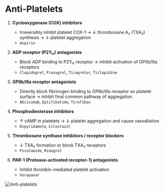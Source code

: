 # Anti-Platelets

1. **Cyclooxygenase (COX) inhibitors**
   - Irreversibly inhibit platelet COX-1 → ↓ thromboxane A₂ (TXA₂) synthesis → ↓ platelet aggregation
   - `Aspirin`

1. **ADP receptor (P2Y₁₂) antagonists**
   - Block ADP binding to P2Y₁₂ receptor → inhibit activation of GPIIb/IIIa receptors
   - `Clopidogrel`, `Prasugrel`, `Ticagrelor`, `Ticlopidine`

1. **GPIIb/IIIa receptor antagonists**
   - Directly block fibrinogen binding to GPIIb/IIIa receptor on platelet surface → inhibit final common pathway of aggregation
   - `Abciximab`, `Eptifibatide`, `Tirofiban`

1. **Phosphodiesterase inhibitors**
   - ↑ cAMP in platelets → ↓ platelet aggregation and cause vasodilation
   - `Dipyridamole`, `Cilostazol`

1. **Thromboxane synthase inhibitors / receptor blockers**
   - ↓ TXA₂ formation or block TXA₂ receptors
   - `Picotamide`, `Ridogrel`

1. **PAR-1 (Protease-activated receptor-1) antagonists**
   - Inhibit thrombin-mediated platelet activation
   - `Vorapaxar`

![Anti-platelets](/pharmacology/cvs/anti-platelets/anti-platelets.png)
